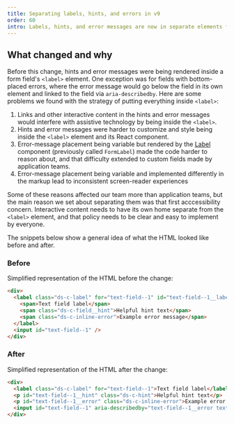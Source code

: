 ```yaml
---
title: Separating labels, hints, and errors in v9
order: 60
intro: Labels, hints, and error messages are now in separate elements for better accessibility and flexibility
---
```



## What changed and why

Before this change, hints and error messages were being rendered inside a form field's `<label>` element. One exception was for fields with bottom-placed errors, where the error message would go below the field in its own element and linked to the field via `aria-describedby`. Here are some problems we found with the strategy of putting everything inside `<label>`:

1. Links and other interactive content in the hints and error messages would interfere with assistive technology by being inside the `<label>`.
2. Hints and error messages were harder to customize and style being inside the `<label>` element and its React component.
3. Error-message placement being variable but rendered by the [Label](/components/label) component (previously called `FormLabel`) made the code harder to reason about, and that difficulty extended to custom fields made by application teams.
4. Error-message placement being variable and implemented differently in the markup lead to inconsistent screen-reader experiences

Some of these reasons affected our team more than application teams, but the main reason we set about separating them was that first acccessibility concern. Interactive content needs to have its own home separate from the `<label>` element, and that policy needs to be clear and easy to implement by everyone.

The snippets below show a general idea of what the HTML looked like before and after.

### Before

Simplified representation of the HTML before the change:

```html
<div>
  <label class="ds-c-label" for="text-field--1" id="text-field--1__label">
    <span>Text field label</span>
    <span class="ds-c-field__hint">Helpful hint text</span>
    <span class="ds-c-inline-error">Example error message</span>
  </label>
  <input id="text-field--1" />
</div>
```

### After

Simplified representation of the HTML after the change:

```html
<div>
  <label class="ds-c-label" for="text-field--1">Text field label</label>
  <p id="text-field--1__hint" class="ds-c-hint">Helpful hint text</p>
  <p id="text-field--1__error" class="ds-c-inline-error">Example error message</p>
  <input id="text-field--1" aria-describedby="text-field--1__error text-field--1__hint" />
</div>
```

## 